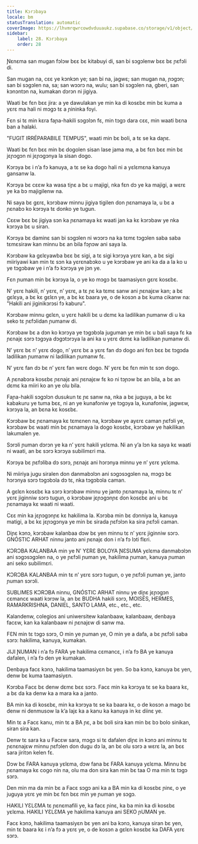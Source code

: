 ```yaml
---
title: Kɔrɔbaya
locale: bm
statusTranslation: automatic
coverImage: https://lhvmrqwrcowdvduuaukz.supabase.co/storage/v1/object/public/strapi-uploads/small_cover-educacion-fundamental.webp-2d51a7828a2b1309555be27f7e2a61a0.webp
sidebar:
    label: 28. Kɔrɔbaya
    order: 28
---
```

Ɲɛnɛma san mugan fɔlɔw bɛɛ bɛ kitabuyi di, san bi sɔgɔlenw bɛɛ bɛ ɲɛfɔli di.

San mugan na, cɛɛ ye kɔnkɔn ye; san bi na, jagwɛ; san mugan na, ɲɔgɔn; san bi sɔgɔlen na, sa; san wɔɔrɔ na, wulu; san bi sɔgɔlen na, gberi, san kɔnɔntɔn na, kumakan dɔrɔn ni jigiya.

Waati bɛ fɛn bɛɛ jira: a ye dawulakan ye min ka di kosɛbɛ min bɛ kuma a yɛrɛ ma hali ni mɔgɔ tɛ a ɲininka foyi.

Fɛn si tɛ min kɛra faɲa-hakili sɔgɔlɔn fɛ, min tɔgɔ dara cɛɛ, min waati bɛna ban a halaki.

"FUGIT IRRÉPARABILE TEMPUS", waati min bɛ boli, a tɛ se ka daɲɛ.

Waati bɛ fɛn bɛɛ min bɛ dogolen sisan lase jama ma, a bɛ fɛn bɛɛ min bɛ jɛɲɔgɔn ni jɛɲɔgɔnya la sisan dogo.

Kɔrɔya bɛ i n’a fɔ kanuya, a tɛ se ka dogo hali ni a yɛlɛmɛna kanuya gansanw la.

Kɔrɔya bɛ cɛɛw ka wasa tiɲɛ a bɛ u majigi, nka fɛn dɔ ye ka majigi, a wɛrɛ ye ka bɔ majigilenw na.

Ni saya bɛ gɛrɛ, kɔrɔbaw minnu jigiya tigilen don ɲɛnamaya la, u bɛ a ɲɛnabɔ ko kɔrɔya tɛ donko ye tugun.

Cɛɛw bɛɛ bɛ jigiya sɔn ka ɲɛnamaya kɛ waati jan ka kɛ kɔrɔbaw ye nka kɔrɔya bɛ u siran.

Kɔrɔya bɛ daminɛ san bi sɔgɔlen ni wɔɔrɔ na ka tɛmɛ tɔgɔlen saba saba tɛmɛsiraw kan minnu bɛ an bila fɔɲɔw ani saya la.

Kɔrɔbaw ka gɛlɛyawba bɛɛ bɛ sigi, a tɛ sigi kɔrɔya yɛrɛ kan, a bɛ sigi miiriyawi kan min tɛ sɔn ka yɛrɛnabɔko u ye kɔrɔbaw ye ani ka da a la ko u ye tɔgɔbaw ye i n’a fɔ kɔrɔya ye jɔn ye.

Fɛn ɲuman min bɛ kɔrɔya la, o ye ko mɔgɔ bɛ taamasiyɛn gɛrɛ kosɛbɛ.

N’ yɛrɛ hakili, n’ yɛrɛ, n’ yɛrɛ, a tɛ ɲɛ ka tɛmɛ sanw ani ɲɛnajɛw kan; a bɛ gɛlɛya, a bɛ kɛ gɛlɛn ye, a bɛ kɛ baara ye, o de kosɔn a bɛ kuma cikanw na: "Hakili ani jiginikɔrɔsi fɔ kaburu".

Kɔrɔbaw minnu gɛlɛn, u yɛrɛ hakili bɛ u dɛmɛ ka ladilikan ɲumanw di u ka seko tɛ ɲɛfɔlidan ɲumanw di.

Kɔrɔbaw bɛ a dɔn ko kɔrɔya ye tɔgɔbɔla juguman ye min bɛ u bali saya fɛ ka ɲɛnajɛ sɔrɔ tɔgɔya dɔgɔtɔrɔya la ani ka u yɛrɛ dɛmɛ ka ladilikan ɲumanw di.

N’ yɛrɛ bɛ n’ yɛrɛ dogo, n’ yɛrɛ bɛ a yɛrɛ fan dɔ dogo ani fɛn bɛɛ bɛ tɔgɔda ladilikan ɲumanw ni ladilikan ɲumanw fɛ.

N’ yɛrɛ fan dɔ bɛ n’ yɛrɛ fan wɛrɛ dogo. N’ yɛrɛ bɛ fɛn min tɛ sɔn dogo.

A ɲɛnabɔra kosɛbɛ ɲɛnajɛ ani ɲɛnajɛw fɛ ko ni tɔɲɔw bɛ an bila, a bɛ an dɛmɛ ka miiri ko an ye olu bila.

Faɲa-hakili sɔgɔlɔn dusukun tɛ ɲɛ sanw na, nka a bɛ juguya, a bɛ kɛ kabakuru ye tuma bɛɛ, ni an ye kunafoniw ye tɔgɔya la, kunafoniw, jagwɛw, kɔrɔya la, an bɛna kɛ kosɛbɛ.

Kɔrɔbaw bɛ ɲɛnamaya kɛ tɛmɛnen na, kɔrɔbaw ye ayɛrɛ caman ɲɛfɔli ye, kɔrɔbaw bɛ waati min bɛ ɲɛnamaya la dogo kosɛbɛ, kɔrɔbaw ye hakilikan lakumalen ye.

Sɔrɔli ɲuman dɔrɔn ye ka n’ yɛrɛ hakili yɛlɛma. Ni an y’a lɔn ka saya kɛ waati ni waati, an bɛ sɔrɔ kɔrɔya subilimɛri ma.

Kɔrɔya bɛ ɲɛfɔliba dɔ sɔrɔ, ɲɛnajɛ ani hɔrɔnya minnu ye n’ yɛrɛ yɛlɛma.

Ni miiriya jugu siralen don danmabɔlɔn ani sɔgɔsɔgɔlen na, mɔgɔ bɛ hɔrɔnya sɔrɔ tɔgɔbɔla dɔ tɛ, nka tɔgɔbɔla caman.

A gɛlɛn kosɛbɛ ka sɔrɔ kɔrɔbaw minnu ye janto ɲɛnamaya la, minnu tɛ n’ yɛrɛ jiginniw sɔrɔ tugun, o kɔrɔbaw jɛɲɔgɔnɲɛ don kosɛbɛ ani u bɛ ɲɛnamaya kɛ waati ni waati.

Cɛɛ min ka jɛɲɔgɔnɲɛ kɛ hakilima la. Kɔrɔba min bɛ dɔnniya la, kanuya matigi, a bɛ kɛ jɛɲɔgɔnya ye min bɛ sirada ɲɛfɔlɔn ka sira ɲɛfɔli caman.

Diɲɛ kɔnɔ, kɔrɔbaw kalanbaa dɔw bɛ yen minnu tɛ n’ yɛrɛ jiginniw sɔrɔ. GNÓSTIC ARHAT ninnu janto ani ɲɛnajɛ don i n’a fɔ lɔti flɛri.

KƆRƆBA KALANBAA min ye N’ YƐRƐ BOLOYA ƝƐSUMA yɛlɛma danmabɔlɔn ani sɔgɔsɔgɔlen na, o ye ɲɛfɔli ɲuman ye, hakilima ɲuman, kanuya ɲuman ani seko subilimɛri.

KƆRƆBA KALANBAA min tɛ n’ yɛrɛ sɔrɔ tugun, o ye ɲɛfɔli ɲuman ye, janto ɲuman sɔrɔli.

SUBLIMES KƆRƆBA ninnu, GNÓSTIC ARHAT ninnu ye diɲɛ jɛɲɔgɔn cɛmancɛ waati kɔrɔw la, an bɛ BUDHA hakili sɔrɔ, MOISÉS, HERMES, RAMARKRISHNA, DANIEL, SANTO LAMA, etc., etc., etc.

Kalandenw, colegios ani uniwersitew kalanbaaw, kalanbaaw, denbaya facɛw, kan ka kalanbaaw ni ɲɛnajɛw di sanw ma.

FƐN min tɛ tɔgɔ sɔrɔ, O min ye ɲuman ye, O min ye a dafa, a bɛ ɲɛfɔli saba sɔrɔ: hakilima, kanuya, kumakan.

JIJI ƝUMAN i n’a fɔ FARA ye hakilima cɛmancɛ, i n’a fɔ BA ye kanuya dafalen, i n’a fɔ den ye kumakan.

Denbaya facɛ kɔnɔ, hakilima taamasiyɛn bɛ yen. So ba kɔnɔ, kanuya bɛ yen, denw bɛ kuma taamasiyɛn.

Kɔrɔba Facɛ bɛ denw dɛmɛ bɛɛ sɔrɔ. Facɛ min ka kɔrɔya tɛ se ka baara kɛ, a bɛ da ka denw ka a mara ka a janto.

BA min ka di kosɛbɛ, min ka kɔrɔya tɛ se ka baara kɛ, o de kosɔn a mago bɛ denw ni denmusow la k’a lajɛ ka a kanu ka kanuya in kɛ diinɛ ye.

Min tɛ a Facɛ kanu, min tɛ a BA ɲɛ, a bɛ boli sira kan min bɛ bɔ bolo sinikan, siran sira kan.

Denw tɛ sara ka u Facɛw sara, mɔgɔ si tɛ dafalen diɲɛ in kɔnɔ ani minnu tɛ ɲɛnɛnajɛw minnu ɲɛfɔlen don dugu dɔ la, an bɛ olu sɔrɔ a wɛrɛ la, an bɛɛ sara jiritɔn kelen fɛ.

Dɔw bɛ FARA kanuya yɛlɛma, dɔw fana bɛ FARA kanuya yɛlɛma. Minnu bɛ ɲɛnamaya kɛ cogo nin na, olu ma don sira kan min bɛ taa O ma min tɛ tɔgɔ sɔrɔ.

Den min ma da min bɛ a Facɛ sɔgɔ ani ka a BA min ka di kosɛbɛ ɲinɛ, o ye juguya yɛrɛ ye min bɛ fɛn bɛɛ min ye ɲuman ye sɔgɔ.

HAKILI YƐLƐMA tɛ ɲɛnɛmafili ye, ka facɛ ɲinɛ, ka ba min ka di kosɛbɛ yɛlɛma. HAKILI YƐLƐMA ye hakilima kanuya ani SEKO ɲUMAN ye.

Facɛ kɔnɔ, hakilima taamasiyɛn bɛ yen ani ba kɔnɔ, kanuya siran bɛ yen, min tɛ baara kɛ i n’a fɔ a yɛrɛ ye, o de kosɔn a gɛlɛn kosɛbɛ ka DAFA yɛrɛ sɔrɔ.

